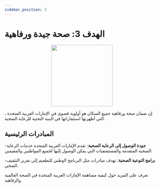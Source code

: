 ```yaml
---
sidebar_position: 3
---
```


# الهدف 3: صحة جيدة ورفاهية

<p align="center"><img src="https://www.un.org/sustainabledevelopment/wp-content/uploads/2019/08/E-Goal-03-1024x1024.png" width="200" height="200"/></p>

إن ضمان صحة ورفاهية جميع السكان هو أولوية قصوى في الإمارات العربية المتحدة ، التي أظهرتها استثماراتها في البنية التحتية للرعاية الصحية.

## المبادرات الرئيسية

-**جودة الوصول إلى الرعاية الصحية**: تقدم الإمارات العربية المتحدة خدمات الرعاية الصحية المتقدمة والمستشفيات التي يمكن الوصول إليها لجميع المواطنين والمقيمين.

-**برامج التوعية الصحية**: تهدف مبادرات مثل البرنامج الوطني للتطعيم إلى تعزيز التثقيف الصحي.

تعرف على المزيد حول كيفية مساهمة الإمارات العربية المتحدة في الصحة العالمية والرفاهية.